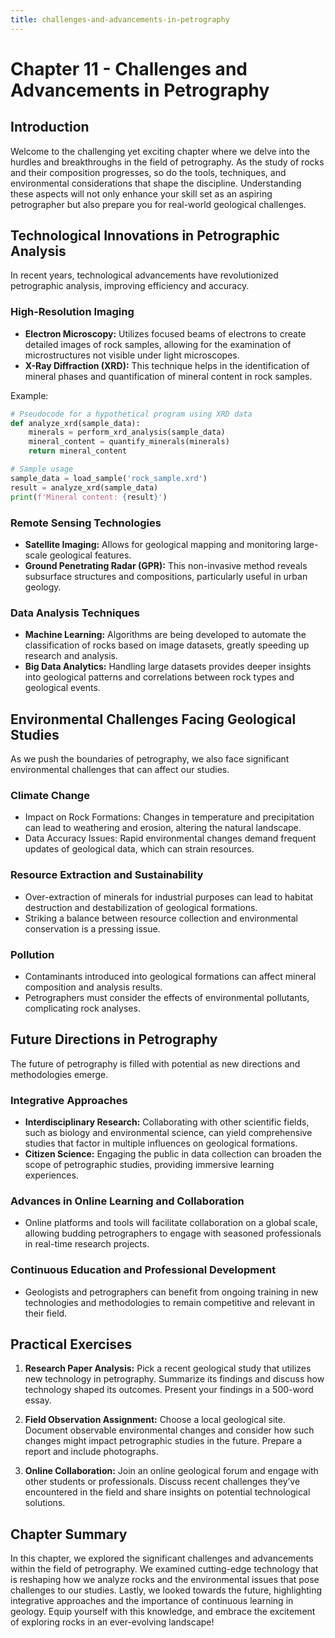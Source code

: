 ```yaml
---
title: challenges-and-advancements-in-petrography
---
```


# Chapter 11 - Challenges and Advancements in Petrography

## Introduction
Welcome to the challenging yet exciting chapter where we delve into the hurdles and breakthroughs in the field of petrography. As the study of rocks and their composition progresses, so do the tools, techniques, and environmental considerations that shape the discipline. Understanding these aspects will not only enhance your skill set as an aspiring petrographer but also prepare you for real-world geological challenges.

## Technological Innovations in Petrographic Analysis
In recent years, technological advancements have revolutionized petrographic analysis, improving efficiency and accuracy.

### High-Resolution Imaging
- **Electron Microscopy:** Utilizes focused beams of electrons to create detailed images of rock samples, allowing for the examination of microstructures not visible under light microscopes.
- **X-Ray Diffraction (XRD):** This technique helps in the identification of mineral phases and quantification of mineral content in rock samples.
  
Example:
```python
# Pseudocode for a hypothetical program using XRD data
def analyze_xrd(sample_data):
    minerals = perform_xrd_analysis(sample_data)
    mineral_content = quantify_minerals(minerals)
    return mineral_content

# Sample usage
sample_data = load_sample('rock_sample.xrd')
result = analyze_xrd(sample_data)
print(f'Mineral content: {result}')
```

### Remote Sensing Technologies
- **Satellite Imaging:** Allows for geological mapping and monitoring large-scale geological features.
- **Ground Penetrating Radar (GPR):** This non-invasive method reveals subsurface structures and compositions, particularly useful in urban geology.

### Data Analysis Techniques
- **Machine Learning:** Algorithms are being developed to automate the classification of rocks based on image datasets, greatly speeding up research and analysis.
- **Big Data Analytics:** Handling large datasets provides deeper insights into geological patterns and correlations between rock types and geological events.

## Environmental Challenges Facing Geological Studies
As we push the boundaries of petrography, we also face significant environmental challenges that can affect our studies.

### Climate Change
- Impact on Rock Formations: Changes in temperature and precipitation can lead to weathering and erosion, altering the natural landscape.
- Data Accuracy Issues: Rapid environmental changes demand frequent updates of geological data, which can strain resources.

### Resource Extraction and Sustainability
- Over-extraction of minerals for industrial purposes can lead to habitat destruction and destabilization of geological formations.
- Striking a balance between resource collection and environmental conservation is a pressing issue.

### Pollution
- Contaminants introduced into geological formations can affect mineral composition and analysis results.
- Petrographers must consider the effects of environmental pollutants, complicating rock analyses.

## Future Directions in Petrography
The future of petrography is filled with potential as new directions and methodologies emerge.

### Integrative Approaches
- **Interdisciplinary Research:** Collaborating with other scientific fields, such as biology and environmental science, can yield comprehensive studies that factor in multiple influences on geological formations.
- **Citizen Science:** Engaging the public in data collection can broaden the scope of petrographic studies, providing immersive learning experiences.

### Advances in Online Learning and Collaboration
- Online platforms and tools will facilitate collaboration on a global scale, allowing budding petrographers to engage with seasoned professionals in real-time research projects.

### Continuous Education and Professional Development
- Geologists and petrographers can benefit from ongoing training in new technologies and methodologies to remain competitive and relevant in their field. 

## Practical Exercises
1. **Research Paper Analysis:** Pick a recent geological study that utilizes new technology in petrography. Summarize its findings and discuss how technology shaped its outcomes. Present your findings in a 500-word essay.
  
2. **Field Observation Assignment:** Choose a local geological site. Document observable environmental changes and consider how such changes might impact petrographic studies in the future. Prepare a report and include photographs.

3. **Online Collaboration:** Join an online geological forum and engage with other students or professionals. Discuss recent challenges they’ve encountered in the field and share insights on potential technological solutions.

## Chapter Summary
In this chapter, we explored the significant challenges and advancements within the field of petrography. We examined cutting-edge technology that is reshaping how we analyze rocks and the environmental issues that pose challenges to our studies. Lastly, we looked towards the future, highlighting integrative approaches and the importance of continuous learning in geology. Equip yourself with this knowledge, and embrace the excitement of exploring rocks in an ever-evolving landscape!